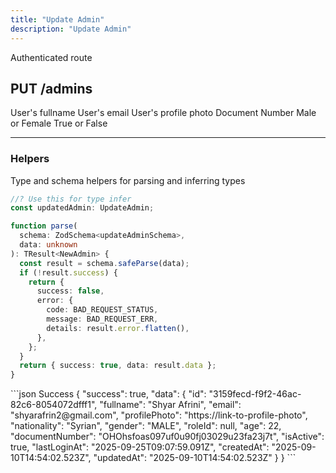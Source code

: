 ```yaml
---
title: "Update Admin"
description: "Update Admin"
---
```


<Info>Authenticated route</Info>
## PUT /admins

<ResponseField name="admins" type="Admins Update Object">
  <Expandable title="body">
    <ResponseField name="fullname" type="string">
      User's fullname
    </ResponseField>
    <ResponseField name="email" type="string">
      User's email
    </ResponseField>
    <ResponseField name="profilePhoto" type="string">
      User's profile photo
    </ResponseField>
    <ResponseField name="age" type="integer" example="24" />
    <ResponseField name="nationality" type="string" />
    <ResponseField
      name="documentNumber"
      type="string"
      example="123B-ASBLASNBFLNAKSFP"
    >
      Document Number
    </ResponseField>
    <ResponseField name="gender" type="enum" example="MALE">
      Male or Female
    </ResponseField>
    <ResponseField name="isActive" type="boolean">
      True or False
    </ResponseField>
  </Expandable>
</ResponseField>

---

### Helpers

Type and schema helpers for parsing and inferring types

```ts UpdateAdmin
//? Use this for type infer
const updatedAdmin: UpdateAdmin;
```

```ts updateAdminSchema
function parse(
  schema: ZodSchema<updateAdminSchema>,
  data: unknown
): TResult<NewAdmin> {
  const result = schema.safeParse(data);
  if (!result.success) {
    return {
      success: false,
      error: {
        code: BAD_REQUEST_STATUS,
        message: BAD_REQUEST_ERR,
        details: result.error.flatten(),
      },
    };
  }
  return { success: true, data: result.data };
}
```

<ResponseExample>
```json Success
{
    "success": true,
    "data": {
        "id": "3159fecd-f9f2-46ac-82c6-8054072dfff1",
        "fullname": "Shyar Afrini",
        "email": "shyarafrin2@gmail.com",
        "profilePhoto": "https://link-to-profile-photo",
        "nationality": "Syrian",
        "gender": "MALE",
        "roleId": null,
        "age": 22,
        "documentNumber": "OHOhsfoas097uf0u90fj03029u23fa23j7t",
        "isActive": true,
        "lastLoginAt": "2025-09-25T09:07:59.091Z",
        "createdAt": "2025-09-10T14:54:02.523Z",
        "updatedAt": "2025-09-10T14:54:02.523Z"
    }
}
```
</ResponseExample>
